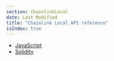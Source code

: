 ```yaml
---
section: chainlinkLocal
date: Last Modified
title: "Chainlink Local API reference"
isIndex: true
---
```



<Common callout="importPackage" />

- [JavaScript](/chainlink-local/api-reference/javascript)
- [Solidity](/chainlink-local/api-reference/solidity)
